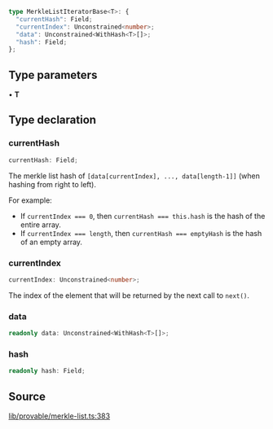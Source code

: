 ```ts
type MerkleListIteratorBase<T>: {
  "currentHash": Field;
  "currentIndex": Unconstrained<number>;
  "data": Unconstrained<WithHash<T>[]>;
  "hash": Field;
};
```

## Type parameters

• **T**

## Type declaration

### currentHash

```ts
currentHash: Field;
```

The merkle list hash of `[data[currentIndex], ..., data[length-1]]` (when hashing from right to left).

For example:
- If `currentIndex === 0`, then `currentHash === this.hash` is the hash of the entire array.
- If `currentIndex === length`, then `currentHash === emptyHash` is the hash of an empty array.

### currentIndex

```ts
currentIndex: Unconstrained<number>;
```

The index of the element that will be returned by the next call to `next()`.

### data

```ts
readonly data: Unconstrained<WithHash<T>[]>;
```

### hash

```ts
readonly hash: Field;
```

## Source

[lib/provable/merkle-list.ts:383](https://github.com/o1-labs/o1js/blob/6ebbc23710f6de023fea6d83dc93c5a914c571f2/src/lib/provable/merkle-list.ts#L383)

